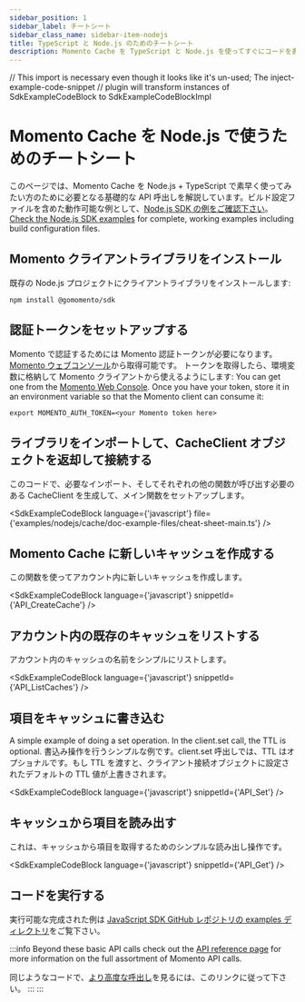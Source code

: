 ```yaml
---
sidebar_position: 1
sidebar_label: チートシート
sidebar_class_name: sidebar-item-nodejs
title: TypeScript と Node.js のためのチートシート
description: Momento Cache を TypeScript と Node.js を使ってすぐにコードを書き始めましょう
---
```


// This import is necessary even though it looks like it's un-used; The inject-example-code-snippet
// plugin will transform instances of SdkExampleCodeBlock to SdkExampleCodeBlockImpl

# Momento Cache を Node.js で使うためのチートシート

このページでは、Momento Cache を Node.js + TypeScript で素早く使ってみたい方のために必要となる基礎的な API 呼出しを解説しています。ビルド設定ファイルを含めた動作可能な例として、[Node.js SDK の例をご確認下さい](https://github.com/momentohq/client-sdk-javascript/tree/main/examples)。 [Check the Node.js SDK examples](https://github.com/momentohq/client-sdk-javascript/tree/main/examples) for complete, working examples including build configuration files.

## Momento クライアントライブラリをインストール

既存の Node.js プロジェクトにクライアントライブラリをインストールします:

```cli
npm install @gomomento/sdk
```

## 認証トークンをセットアップする

Momento で認証するためには Momento 認証トークンが必要になります。[Momento ウェブコンソール](https://console.gomomento.com/caches)から取得可能です。
トークンを取得したら、環境変数に格納して Momento クライアントから使えるようにします:  You can get one from the [Momento Web Console](https://console.gomomento.com/caches).
Once you have your token, store it in an environment variable so that the Momento client can consume it:

```
export MOMENTO_AUTH_TOKEN=<your Momento token here>
```

## ライブラリをインポートして、CacheClient オブジェクトを返却して接続する

このコードで、必要なインポート、そしてそれぞれの他の関数が呼び出す必要のある CacheClient を生成して、メイン関数をセットアップします。

<SdkExampleCodeBlock language={'javascript'} file={'examples/nodejs/cache/doc-example-files/cheat-sheet-main.ts'} />

## Momento Cache に新しいキャッシュを作成する

この関数を使ってアカウント内に新しいキャッシュを作成します。

<SdkExampleCodeBlock language={'javascript'} snippetId={'API_CreateCache'} />

## アカウント内の既存のキャッシュをリストする

アカウント内のキャッシュの名前をシンプルにリストします。

<SdkExampleCodeBlock language={'javascript'} snippetId={'API_ListCaches'} />

## 項目をキャッシュに書き込む

A simple example of doing a set operation. In the client.set call, the TTL is optional. 書込み操作を行うシンプルな例です。client.set 呼出しでは、TTL はオプショナルです。もし TTL を渡すと、クライアント接続オブジェクトに設定されたデフォルトの TTL 値が上書きされます。

<SdkExampleCodeBlock language={'javascript'} snippetId={'API_Set'} />

## キャッシュから項目を読み出す

これは、キャッシュから項目を取得するためのシンプルな読み出し操作です。

<SdkExampleCodeBlock language={'javascript'} snippetId={'API_Get'} />

## コードを実行する

実行可能な完成された例は [JavaScript SDK GitHub レポジトリの examples ディレクトリ](https://github.com/momentohq/client-sdk-javascript/blob/main/examples)をご覧下さい。

:::info
Beyond these basic API calls check out the [API reference page](/develop/api-reference/index.mdx) for more information on the full assortment of Momento API calls.

同じようなコードで、[より高度な呼出し](https://github.com/momentohq/client-sdk-javascript/blob/main/examples/nodejs/cache/advanced.ts)を見るには、このリンクに従って下さい。
:::
:::

